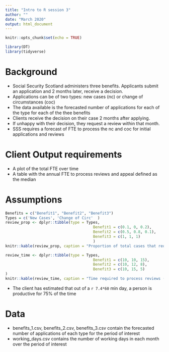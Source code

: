 ```yaml
---
title: "Intro to R session 3"
author: ""
date: "March 2020"
output: html_document
---
```


```r
knitr::opts_chunk$set(echo = TRUE)

library(DT)
library(tidyverse)
```


# Background

* Social Security Scotland administers three benefits. Applicants submit an application and 2 months later, receive a decision. 
* Applications can be of two types: new cases (nc) or change of circumstances (coc)
* The data available is the forecasted number of applications for each of the type for each of the thee benefits
* Clients receive the decision on their case 2 months after applying. 
* If unhappy with their decision, they request a review within that month.
* SSS requires a forecast of FTE to process the nc and coc for initial applications and reviews 

# Client Output requirements
* A plot of the total FTE over time
* A table with the annual FTE to process reviews and appeal defined as the median 

# Assumptions



```r

Benefits = c("Benefit1", "Benefit2", "Benefit3") 
Types = c('New Cases', 'Change of Circ'  )
review_prop <- dplyr::tibble(type = Types, 
                                       Benefit1 = c(0.1, 0, 0.2), 
                                       Benefit2 = c(0.5, 0.8, 0.1), 
                                       Benefit3 = c(1, 1, 1)
                                       ) 
knitr::kable(review_prop, caption = "Proportion of total cases that require review" )
```




```r
review_time <- dplyr::tibble(type = Types, 
                                       Benefit1 = c(10, 10, 15), 
                                       Benefit2 = c(10, 12, 8), 
                                       Benefit3 = c(10, 15, 5)
)
knitr::kable(review_time, caption = "Time required to process reviews (min)")
```



* The client has estimated that out of a `r 7.4*60` min day, a person is productive for 75% of the time

# Data

* benefits_1.csv, benefits_2.csv, benefits_3.csv contain the forecasted number of applications of each type for the period of interest
* working_days.csv contains the number of working days in each month over the period of interest